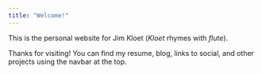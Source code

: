 ```yaml
---
title: "Welcome!"
---
```


This is the personal website for Jim Kloet (*Kloet* rhymes with *flute*).

Thanks for visiting! You can find my resume, blog, links to social, and other projects using the navbar at the top.

